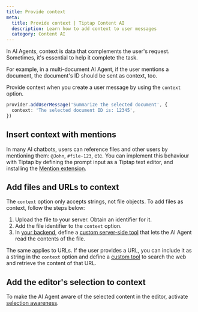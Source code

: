 ```yaml
---
title: Provide context
meta:
  title: Provide context | Tiptap Content AI
  description: Learn how to add context to user messages
  category: Content AI
---
```


In AI Agents, context is data that complements the user's request. Sometimes, it's essential to help it complete the task.

For example, in a multi-document AI Agent, if the user mentions a document, the document's ID should be sent as context, too.

Provide context when you create a user message by using the `context` option.

```ts
provider.addUserMessage('Summarize the selected document', {
  context: 'The selected document ID is: 12345',
})
```

## Insert context with mentions

In many AI chatbots, users can reference files and other users by mentioning them: `@John`, `#file-123`, etc. You can implement this behaviour with Tiptap by defining
the prompt input as a Tiptap text editor, and installing the [Mention extension](/editor/extensions/nodes/mention).

## Add files and URLs to context

The `context` option only accepts strings, not file objects. To add files as context, follow the steps below:

1. Upload the file to your server. Obtain an identifier for it.
2. Add the file identifier to the `context` option.
3. In [your backend](/content-ai/capabilities/agent/custom-llms), define a [custom server-side tool](/content-ai/capabilities/agent/custom-llms/server-side-tools) that lets the AI Agent read the contents of the file.

The same applies to URLs. If the user provides a URL, you can include it as a string in the `context` option and define a [custom tool](/content-ai/capabilities/agent/custom-llms/server-side-tools) to search the web and retrieve the content of that URL.

## Add the editor's selection to context

To make the AI Agent aware of the selected content in the editor, activate [selection awareness](/content-ai/capabilities/agent/features/selection-awareness).
